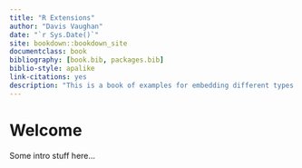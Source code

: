 ```yaml
--- 
title: "R Extensions"
author: "Davis Vaughan"
date: "`r Sys.Date()`"
site: bookdown::bookdown_site
documentclass: book
bibliography: [book.bib, packages.bib]
biblio-style: apalike
link-citations: yes
description: "This is a book of examples for embedding different types of third party C++ libraries into R packages."
---
```


# Welcome {-#welcome}

Some intro stuff here...